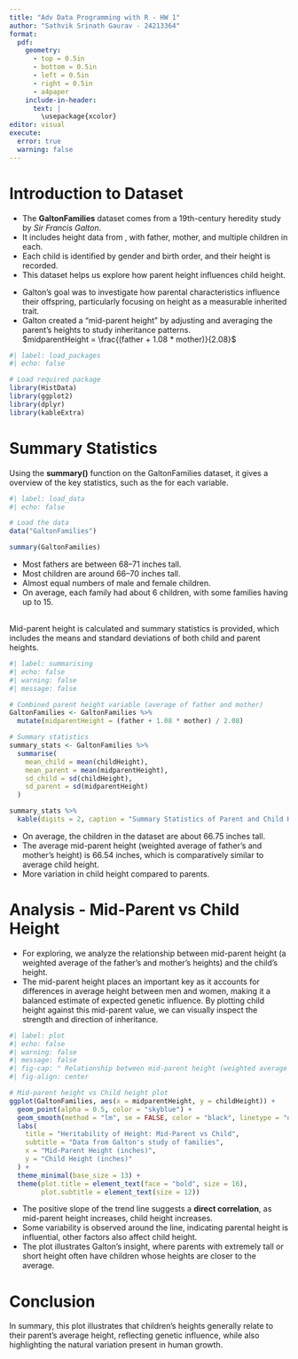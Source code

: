 ```yaml
---
title: "Adv Data Programming with R - HW 1"
author: "Sathvik Srinath Gaurav - 24213364"
format: 
  pdf:
    geometry:                  
      - top = 0.5in
      - bottom = 0.5in
      - left = 0.5in
      - right = 0.5in
      - a4paper
    include-in-header: 
      text: |
        \usepackage{xcolor}
editor: visual
execute: 
  error: true                        
  warning: false
---
```


# Introduction to Dataset

-   The **GaltonFamilies** dataset comes from a 19th-century heredity study by *Sir Francis Galton*.
-   It includes height data from \textcolor{red}{204 families of 934 individuals}, with father, mother, and multiple children in each.
-   Each child is identified by gender and birth order, and their height is recorded.
-   This dataset helps us explore how parent height influences child height.

::: {.callout-note title="Galton’s Approach"}
-   Galton’s goal was to investigate how parental characteristics influence their offspring, particularly focusing on height as a measurable inherited trait.
-   Galton created a “mid-parent height” by adjusting and averaging the parent's heights to study inheritance patterns.\
    $midparentHeight = \frac{(father + 1.08 * mother)}{2.08}$
:::

```r
#| label: load_packages
#| echo: false

# Load required package
library(HistData)
library(ggplot2)
library(dplyr)
library(kableExtra)
```

# Summary Statistics

Using the **summary()** function on the GaltonFamilies dataset, it gives a overview of the key statistics, such as the \textcolor{blue}{minimum, maximum, mean, and quartiles} for each variable.

```r
#| label: load_data
#| echo: false

# Load the data
data("GaltonFamilies")

summary(GaltonFamilies)
```

-   Most fathers are between 68–71 inches tall.
-   Most children are around 66–70 inches tall.
-   Almost equal numbers of male and female children.
-   On average, each family had about 6 children, with some families having up to 15.

\
Mid-parent height is calculated and summary statistics is provided, which includes the means and standard deviations of both child and parent heights.

```r
#| label: summarising
#| echo: false
#| warning: false
#| message: false

# Combined parent height variable (average of father and mother)
GaltonFamilies <- GaltonFamilies %>%
  mutate(midparentHeight = (father + 1.08 * mother) / 2.08)

# Summary statistics
summary_stats <- GaltonFamilies %>%
  summarise(
    mean_child = mean(childHeight),
    mean_parent = mean(midparentHeight),
    sd_child = sd(childHeight),
    sd_parent = sd(midparentHeight)
  )

summary_stats %>%
  kable(digits = 2, caption = "Summary Statistics of Parent and Child Heights")
```

-   On average, the children in the dataset are about 66.75 inches tall.
-   The average mid-parent height (weighted average of father's and mother's height) is 66.54 inches, which is comparatively similar to average child height.
-   More variation in child height compared to parents.

# Analysis - Mid-Parent vs Child Height

-   For exploring, we analyze the relationship between mid-parent height (a weighted average of the father's and mother's heights) and the child's height.
-   The mid-parent height places an important key as it accounts for differences in average height between men and women, making it a balanced estimate of expected genetic influence. By plotting child height against this mid-parent value, we can visually inspect the strength and direction of inheritance.

```r
#| label: plot
#| echo: false
#| warning: false
#| message: false
#| fig-cap: " Relationship between mid-parent height (weighted average of father and mother’s height) and child height, based on Galton’s 19th-century heredity study"
#| fig-align: center

# Mid-parent height vs Child height plot
ggplot(GaltonFamilies, aes(x = midparentHeight, y = childHeight)) +
  geom_point(alpha = 0.5, color = "skyblue") +
  geom_smooth(method = "lm", se = FALSE, color = "black", linetype = "dashed") +
  labs(
    title = "Heritability of Height: Mid-Parent vs Child",
    subtitle = "Data from Galton's study of families",
    x = "Mid-Parent Height (inches)",
    y = "Child Height (inches)"
  ) +
  theme_minimal(base_size = 13) +
  theme(plot.title = element_text(face = "bold", size = 16),
        plot.subtitle = element_text(size = 12))
```

-   The positive slope of the trend line suggests a **direct correlation**, as mid-parent height increases, child height increases.
-   Some variability is observed around the line, indicating parental height is influential, other factors also affect child height.
-   The plot illustrates Galton’s insight, where parents with extremely tall or short height often have children whose heights are closer to the average.

# Conclusion

In summary, this plot illustrates that children’s heights generally relate to their parent's average height, reflecting genetic influence, while also highlighting the natural variation present in human growth.
